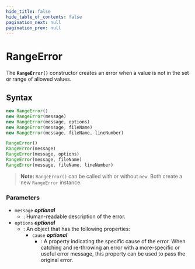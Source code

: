 ```yaml
---
hide_title: false
hide_table_of_contents: false
pagination_next: null
pagination_prev: null
---
```

# RangeError

The **`RangeError()`** constructor creates an error
when a value is not in the set or range of allowed values.

## Syntax

```js
new RangeError()
new RangeError(message)
new RangeError(message, options)
new RangeError(message, fileName)
new RangeError(message, fileName, lineNumber)

RangeError()
RangeError(message)
RangeError(message, options)
RangeError(message, fileName)
RangeError(message, fileName, lineNumber)
```

> **Note:** `RangeError()` can be called with or without `new`. Both create a new `RangeError` instance.

### Parameters

- `message` _**optional**_
  - : Human-readable description of the error.
- `options` _**optional**_
  - : An object that has the following properties:
    - `cause` _**optional**_
      - : A property indicating the specific cause of the error.
        When catching and re-throwing an error with a more-specific or useful error message, this property can be used to pass the original error.
